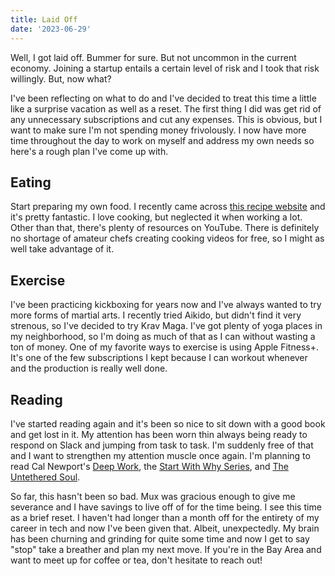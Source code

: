 ```yaml
---
title: Laid Off
date: '2023-06-29'
---
```


Well, I got laid off. Bummer for sure. But not uncommon in the current economy. Joining a startup entails a certain level of risk and I took that risk willingly. But, now what?

I've been reflecting on what to do and I've decided to treat this time a little like a surprise vacation as well as a reset. The first thing I did was get rid of any unnecessary subscriptions and cut any expenses. This is obvious, but I want to make sure I'm not spending money frivolously. I now have more time throughout the day to work on myself and address my own needs so here's a rough plan I've come up with.

## Eating
Start preparing my own food. I recently came across [this recipe website](https://www.justonecookbook.com) and it's pretty fantastic. I love cooking, but neglected it when working a lot. Other than that, there's plenty of resources on YouTube. There is definitely no shortage of amateur chefs creating cooking videos for free, so I might as well take advantage of it.

## Exercise
I've been practicing kickboxing for years now and I've always wanted to try more forms of martial arts. I recently tried Aikido, but didn't find it very strenous, so I've decided to try Krav Maga. I've got plenty of yoga places in my neighborhood, so I'm doing as much of that as I can without wasting a ton of money. One of my favorite ways to exercise is using Apple Fitness+. It's one of the few subscriptions I kept because I can workout whenever and the production is really well done.

## Reading
I've started reading again and it's been so nice to sit down with a good book and get lost in it. My attention has been worn thin always being ready to respond on Slack and jumping from task to task. I'm suddenly free of that and I want to strengthen my attention muscle once again. I'm planning to read Cal Newport's [Deep Work](https://www.amazon.com/Deep-Work-Focused-Success-Distracted/dp/1455586692/), the [Start With Why Series](https://www.amazon.com/dp/B07VVJF819), and [The Untethered Soul](https://www.amazon.com/Untethered-Soul-Journey-Beyond-Yourself-ebook/dp/B003TU29WA). 

So far, this hasn't been so bad. Mux was gracious enough to give me severance and I have savings to live off of for the time being. I see this time as a brief reset. I haven't had longer than a month off for the entirety of my career in tech and now I've been given that. Albeit, unexpectedly. My brain has been churning and grinding for quite some time and now I get to say "stop" take a breather and plan my next move. If you're in the Bay Area and want to meet up for coffee or tea, don't hesitate to reach out!
